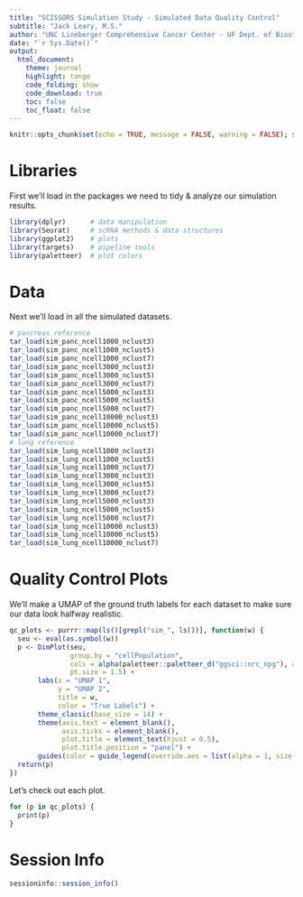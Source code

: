 ```yaml
---
title: "SCISSORS Simulation Study - Simulated Data Quality Control"
subtitle: "Jack Leary, M.S." 
author: "UNC Lineberger Comprehensive Cancer Center - UF Dept. of Biostatistics"
date: "`r Sys.Date()`"
output:
  html_document:
    theme: journal
    highlight: tango
    code_folding: show
    code_download: true 
    toc: false
    toc_float: false
---
```


```r
knitr::opts_chunk$set(echo = TRUE, message = FALSE, warning = FALSE); set.seed(312)  # lucky seed
```

# Libraries 

First we'll load in the packages we need to tidy & analyze our simulation results. 

```r
library(dplyr)      # data manipulation 
library(Seurat)     # scRNA methods & data structures
library(ggplot2)    # plots
library(targets)    # pipeline tools
library(paletteer)  # plot colors 
```

# Data 

Next we'll load in all the simulated datasets. 

```r
# pancreas reference 
tar_load(sim_panc_ncell1000_nclust3)
tar_load(sim_panc_ncell1000_nclust5)
tar_load(sim_panc_ncell1000_nclust7)
tar_load(sim_panc_ncell3000_nclust3)
tar_load(sim_panc_ncell3000_nclust5)
tar_load(sim_panc_ncell3000_nclust7)
tar_load(sim_panc_ncell5000_nclust3)
tar_load(sim_panc_ncell5000_nclust5)
tar_load(sim_panc_ncell5000_nclust7)
tar_load(sim_panc_ncell10000_nclust3)
tar_load(sim_panc_ncell10000_nclust5)
tar_load(sim_panc_ncell10000_nclust7)
# lung reference
tar_load(sim_lung_ncell1000_nclust3)
tar_load(sim_lung_ncell1000_nclust5)
tar_load(sim_lung_ncell1000_nclust7)
tar_load(sim_lung_ncell3000_nclust3)
tar_load(sim_lung_ncell3000_nclust5)
tar_load(sim_lung_ncell3000_nclust7)
tar_load(sim_lung_ncell5000_nclust3)
tar_load(sim_lung_ncell5000_nclust5)
tar_load(sim_lung_ncell5000_nclust7)
tar_load(sim_lung_ncell10000_nclust3)
tar_load(sim_lung_ncell10000_nclust5)
tar_load(sim_lung_ncell10000_nclust7)
```

# Quality Control Plots

We'll make a UMAP of the ground truth labels for each dataset to make sure our data look halfway realistic. 

```r
qc_plots <- purrr::map(ls()[grepl("sim_", ls())], function(w) {
  seu <- eval(as.symbol(w))
  p <- DimPlot(seu, 
               group.by = "cellPopulation", 
               cols = alpha(paletteer::paletteer_d("ggsci::nrc_npg"), alpha = 0.5), 
               pt.size = 1.5) + 
       labs(x = "UMAP 1", 
            y = "UMAP 2",
            title = w, 
            color = "True Labels") + 
       theme_classic(base_size = 14) + 
       theme(axis.text = element_blank(), 
             axis.ticks = element_blank(), 
             plot.title = element_text(hjust = 0.5), 
             plot.title.position = "panel") + 
       guides(color = guide_legend(override.aes = list(alpha = 1, size = 3)))
  return(p)
})
```

Let's check out each plot. 

```r
for (p in qc_plots) {
  print(p)
}
```

# Session Info 

```r
sessioninfo::session_info()
```
